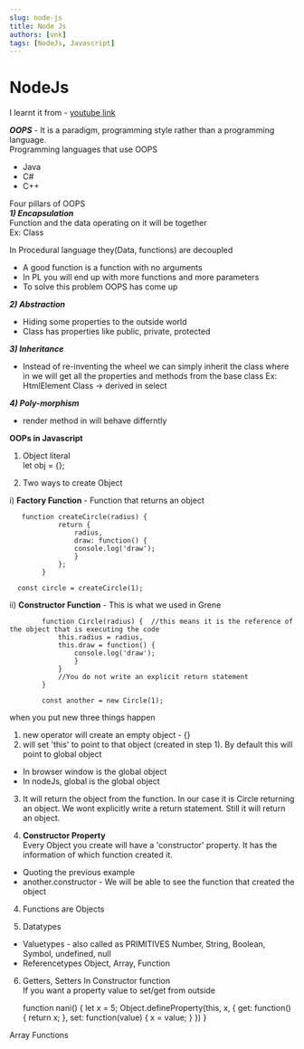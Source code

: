 ```yaml
---
slug: node-js 
title: Node Js
authors: [vnk]
tags: [NodeJs, Javascript]
---
```


# NodeJs


<Tabs>
  <TabItem value="oopsjs" label="Oops in JS" default>  

I learnt it from - [youtube link](https://www.youtube.com/watch?v=PFmuCDHHpwk&ab_channel=ProgrammingwithMosh)

***OOPS*** - It is a paradigm, programming style rather than a programming language.  
Programming languages that use OOPS  
- Java  
- C#  
- C++

Four pillars of OOPS  
 ***1) Encapsulation***  
Function and the data operating on it will be together  
Ex: Class

In Procedural language they(Data, functions) are decoupled  
- A good function is a function with no arguments  
- In PL you will end up with more functions and more parameters  
- To solve this problem OOPS has come up

***2) Abstraction***  
- Hiding some properties to the outside world  
- Class has properties like public, private, protected

***3) Inheritance***  
- Instead of re-inventing the wheel we can simply inherit the class where in we will get all the properties and methods from the base class
Ex: HtmlElement Class -> derived in select
	
***4) Poly-morphism***  
- render method in will behave differntly 

**OOPs in Javascript**  

1) Object literal  
		let obj = {};

2) Two ways to create Object
	 
i) **Factory Function** - Function that returns an object   		

       function createCircle(radius) {
	 			return {
	 				radius,
	 				draw: function() {
	 				console.log('draw');
	 				}
	 			};
	 		}

      const circle = createCircle(1);        

ii) **Constructor Function** - This is what we used in Grene

			function Circle(radius) {  //this means it is the reference of the object that is executing the code
	 			this.radius = radius,
	 			this.draw = function() {
	 				console.log('draw');
	 				}
	 			}
	 			//You do not write an explicit return statement
	 		}

	 		const another = new Circle(1);      

when you put new three things happen  
1) new operator will create an empty object - {}  
2) will set 'this' to point to that object (created in step 1). By default this will point to global object  
- In browser window is the global object  
- In nodeJs, global is the global object  

3) It will return the object from the function. In our case it is Circle returning an object. We wont explicitly write a return statement. Still it will return an object.


3) **Constructor Property**  
Every Object you create will have a 'constructor' property.
It has the information of which function created it.  
- Quoting the previous example  
- another.constructor - We will be able to see the function that created the object


4) Functions are Objects

5) Datatypes  
- Valuetypes - also called as PRIMITIVES
		Number, String, Boolean, Symbol, undefined, null
- Referencetypes
		Object, Array, Function

6) Getters, Setters
In Constructor function  
If you want a property value to set/get from outside

	function nani() {
		let x = 5;
		Object.defineProperty(this, x, {
			get: function() {
			return x;
			},
			set: function(value) {
				x = value;
			}
		})
		}
  </TabItem>

  <TabItem value="arrays" label="Array Funcs">
    Array Functions
  </TabItem>  

  
</Tabs>